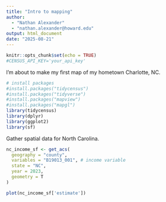```yaml
---
title: "Intro to mapping"
author: 
  - "Nathan Alexander"
  - "nathan.alexander@howard.edu"
output: html_document
date: "2025-08-21"
---
```


```r
knitr::opts_chunk$set(echo = TRUE)
#CENSUS_API_KEY='your_api_key'
```

I'm about to make my first map of my hometown Charlotte, NC.

```r
# install packages
#install.packages("tidycensus")
#install.packages("tidyverse")
#install.packages("mapview")
#install.packages("mapgl")
library(tidycensus)
library(dplyr)
library(ggplot2)
library(sf)
```

Gather spatial data for North Carolina.

```r

nc_income_sf <- get_acs(
  geography = "county",
  variables = "B19013_001", # income variable
  state = "NC",
  year = 2023,
  geometry = T
)

```



```r
plot(nc_income_sf['estimate'])

``` 



```r


```



```r


```



```r


```



```r


```








